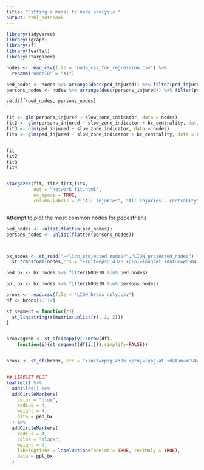 ```yaml
---
title: "Fitting a model to node analysis "
output: html_notebook
---
```


```r
library(tidyverse)
library(igraph)
library(sf)
library(leaflet)
library(stargazer)

nodes <- read_csv(file = "node_csv_for_regression.csv") %>% 
  rename("nodeID" = "X1") 

ped_nodes <- nodes %>% arrange(desc(ped_injured)) %>% filter(ped_injured >= 6)  %>% select(nodeID)
persons_nodes <- nodes %>% arrange(desc(persons_injured)) %>% filter(persons_injured > 20)  %>% select(nodeID)

setdiff(ped_nodes, persons_nodes)


fit <- glm(persons_injured ~ slow_zone_indicator, data = nodes)
fit2 <- glm(persons_injured ~ slow_zone_indicator + bc_centrality, data = nodes)
fit3 <- glm(ped_injured ~ slow_zone_indicator, data = nodes)
fit4 <- glm(ped_injured ~ slow_zone_indicator + bc_centrality, data = nodes)


fit
fit2
fit3
fit4


stargazer(fit, fit2,fit3,fit4, 
          out = "network_fit.html", 
          no.space = TRUE,
          column.labels = c("All Injuries", "All Injuries - centrality","Pedestrians","Pedestrians - centrality"))



```


Attempt to plot the most common nodes for pedestrians
```r

ped_nodes <- unlist(flatten(ped_nodes))
persons_nodes <- unlist(flatten(persons_nodes))



bx_nodes <- st_read("~/lion_projected nodes/","LION_projected_nodes") %>% 
  st_transform(nodes,crs = "+init=epsg:4326 +proj=longlat +datum=WGS84 +no_defs +ellps=WGS84 +towgs84=0,0,0 ") 

ped_bx <- bx_nodes %>% filter(NODEID %in% ped_nodes)

ppl_bx <- bx_nodes %>% filter(NODEID %in% persons_nodes)

bronx <- read.csv(file = "LION_bronx_only.csv")
df <- bronx[16:19]

st_segment = function(r){
  st_linestring(t(matrix(unlist(r), 2, 2)))
}


bronx$geom <- st_sfc(sapply(1:nrow(df), 
    function(i){st_segment(df[i,])},simplify=FALSE))


bronx <- st_sf(bronx, crs = "+init=epsg:4326 +proj=longlat +datum=WGS84 +no_defs +ellps=WGS84 +towgs84=0,0,0")


## LEAFLET PLOT 
leaflet() %>% 
  addTiles() %>% 
  addCircleMarkers(
    color = "blue",
    radius = 4,
    weight = 4,
    data = ped_bx
  ) %>%
  addCircleMarkers(
    radius = 4,
    color = "black",
    weight = 4,
    labelOptions = labelOptions(noHide = TRUE, textOnly = TRUE),
    data = ppl_bx
  )




```


